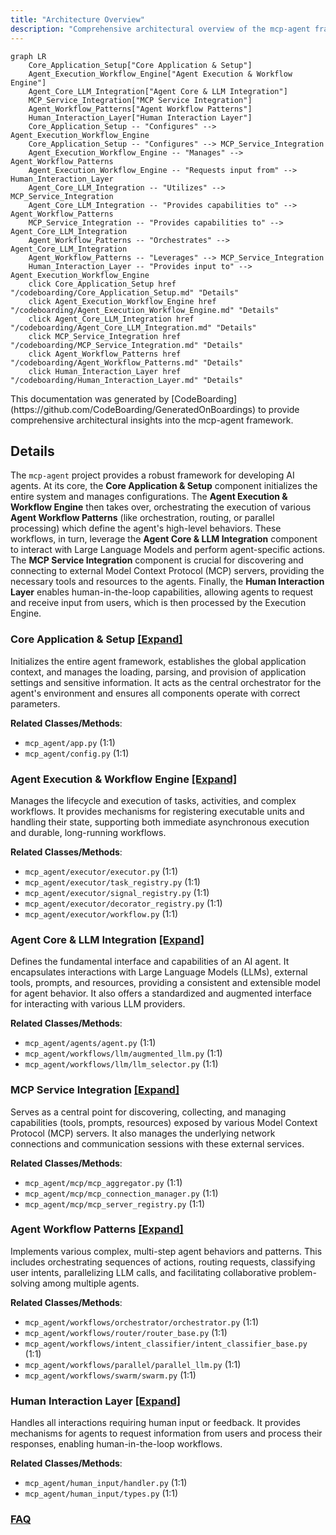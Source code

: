 ```yaml
---
title: "Architecture Overview"
description: "Comprehensive architectural overview of the mcp-agent framework"
---
```



```mermaid
graph LR
    Core_Application_Setup["Core Application & Setup"]
    Agent_Execution_Workflow_Engine["Agent Execution & Workflow Engine"]
    Agent_Core_LLM_Integration["Agent Core & LLM Integration"]
    MCP_Service_Integration["MCP Service Integration"]
    Agent_Workflow_Patterns["Agent Workflow Patterns"]
    Human_Interaction_Layer["Human Interaction Layer"]
    Core_Application_Setup -- "Configures" --> Agent_Execution_Workflow_Engine
    Core_Application_Setup -- "Configures" --> MCP_Service_Integration
    Agent_Execution_Workflow_Engine -- "Manages" --> Agent_Workflow_Patterns
    Agent_Execution_Workflow_Engine -- "Requests input from" --> Human_Interaction_Layer
    Agent_Core_LLM_Integration -- "Utilizes" --> MCP_Service_Integration
    Agent_Core_LLM_Integration -- "Provides capabilities to" --> Agent_Workflow_Patterns
    MCP_Service_Integration -- "Provides capabilities to" --> Agent_Core_LLM_Integration
    Agent_Workflow_Patterns -- "Orchestrates" --> Agent_Core_LLM_Integration
    Agent_Workflow_Patterns -- "Leverages" --> MCP_Service_Integration
    Human_Interaction_Layer -- "Provides input to" --> Agent_Execution_Workflow_Engine
    click Core_Application_Setup href "/codeboarding/Core_Application_Setup.md" "Details"
    click Agent_Execution_Workflow_Engine href "/codeboarding/Agent_Execution_Workflow_Engine.md" "Details"
    click Agent_Core_LLM_Integration href "/codeboarding/Agent_Core_LLM_Integration.md" "Details"
    click MCP_Service_Integration href "/codeboarding/MCP_Service_Integration.md" "Details"
    click Agent_Workflow_Patterns href "/codeboarding/Agent_Workflow_Patterns.md" "Details"
    click Human_Interaction_Layer href "/codeboarding/Human_Interaction_Layer.md" "Details"
```

<Info>
This documentation was generated by [CodeBoarding](https://github.com/CodeBoarding/GeneratedOnBoardings) to provide comprehensive architectural insights into the mcp-agent framework.
</Info>

## Details

The `mcp-agent` project provides a robust framework for developing AI agents. At its core, the **Core Application & Setup** component initializes the entire system and manages configurations. The **Agent Execution & Workflow Engine** then takes over, orchestrating the execution of various **Agent Workflow Patterns** (like orchestration, routing, or parallel processing) which define the agent's high-level behaviors. These workflows, in turn, leverage the **Agent Core & LLM Integration** component to interact with Large Language Models and perform agent-specific actions. The **MCP Service Integration** component is crucial for discovering and connecting to external Model Context Protocol (MCP) servers, providing the necessary tools and resources to the agents. Finally, the **Human Interaction Layer** enables human-in-the-loop capabilities, allowing agents to request and receive input from users, which is then processed by the Execution Engine.

### Core Application & Setup [[Expand]](./Core_Application_Setup)
Initializes the entire agent framework, establishes the global application context, and manages the loading, parsing, and provision of application settings and sensitive information. It acts as the central orchestrator for the agent's environment and ensures all components operate with correct parameters.


**Related Classes/Methods**:

- `mcp_agent/app.py` (1:1)
- `mcp_agent/config.py` (1:1)


### Agent Execution & Workflow Engine [[Expand]](./Agent_Execution_Workflow_Engine)
Manages the lifecycle and execution of tasks, activities, and complex workflows. It provides mechanisms for registering executable units and handling their state, supporting both immediate asynchronous execution and durable, long-running workflows.


**Related Classes/Methods**:

- `mcp_agent/executor/executor.py` (1:1)
- `mcp_agent/executor/task_registry.py` (1:1)
- `mcp_agent/executor/signal_registry.py` (1:1)
- `mcp_agent/executor/decorator_registry.py` (1:1)
- `mcp_agent/executor/workflow.py` (1:1)


### Agent Core & LLM Integration [[Expand]](./Agent_Core_LLM_Integration)
Defines the fundamental interface and capabilities of an AI agent. It encapsulates interactions with Large Language Models (LLMs), external tools, prompts, and resources, providing a consistent and extensible model for agent behavior. It also offers a standardized and augmented interface for interacting with various LLM providers.


**Related Classes/Methods**:

- `mcp_agent/agents/agent.py` (1:1)
- `mcp_agent/workflows/llm/augmented_llm.py` (1:1)
- `mcp_agent/workflows/llm/llm_selector.py` (1:1)


### MCP Service Integration [[Expand]](./MCP_Service_Integration)
Serves as a central point for discovering, collecting, and managing capabilities (tools, prompts, resources) exposed by various Model Context Protocol (MCP) servers. It also manages the underlying network connections and communication sessions with these external services.


**Related Classes/Methods**:

- `mcp_agent/mcp/mcp_aggregator.py` (1:1)
- `mcp_agent/mcp/mcp_connection_manager.py` (1:1)
- `mcp_agent/mcp/mcp_server_registry.py` (1:1)


### Agent Workflow Patterns [[Expand]](./Agent_Workflow_Patterns)
Implements various complex, multi-step agent behaviors and patterns. This includes orchestrating sequences of actions, routing requests, classifying user intents, parallelizing LLM calls, and facilitating collaborative problem-solving among multiple agents.


**Related Classes/Methods**:

- `mcp_agent/workflows/orchestrator/orchestrator.py` (1:1)
- `mcp_agent/workflows/router/router_base.py` (1:1)
- `mcp_agent/workflows/intent_classifier/intent_classifier_base.py` (1:1)
- `mcp_agent/workflows/parallel/parallel_llm.py` (1:1)
- `mcp_agent/workflows/swarm/swarm.py` (1:1)


### Human Interaction Layer [[Expand]](./Human_Interaction_Layer)
Handles all interactions requiring human input or feedback. It provides mechanisms for agents to request information from users and process their responses, enabling human-in-the-loop workflows.


**Related Classes/Methods**:

- `mcp_agent/human_input/handler.py` (1:1)
- `mcp_agent/human_input/types.py` (1:1)




### [FAQ](https://github.com/CodeBoarding/GeneratedOnBoardings/tree/main?tab=readme-ov-file#faq)
